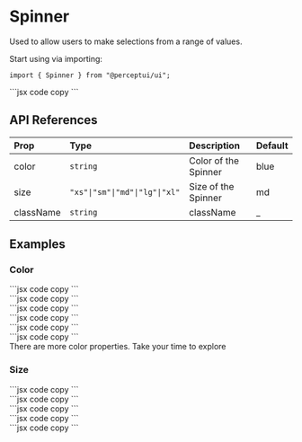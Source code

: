 
<h1 className="text-4xl font-bold mt-5">Spinner</h1>
<p className="text-xl">Used to allow users to make selections from a range of values.</p>
<IssueHeader source="spinner" />

Start using via importing:

```tsx code copy
import { Spinner } from "@perceptui/ui";
```

<div className="flex flex-col my-6 w-full">
  <div className="flex w-full gap-2 p-4 bg-blue-500/15 mb-2 rounded-lg">
    <Spinner/>
  </div>
  <div className="block w-full py-0">
    ```jsx code copy
    <Spinner/>
    ```
  </div>
</div>

## API References

| Prop      | Type     | Description | Default |
| :-------- | :------- | :---------- | :------ |
| color     | `string`                       | Color of the Spinner | blue    |
| size      | `"xs"\|"sm"\|"md"\|"lg"\|"xl"` | Size of the Spinner  | md      |
| className | `string`                       | className          | \_      |

## Examples

### Color

<div className="flex flex-col my-6 w-full">
  <div className="flex flex-wrap gap-2 items-center justify-start px-3 w-full p-4 bg-blue-500/15 mb-2 rounded-lg">
    <Spinner color="red"/>
    <Spinner color="light"/>
    <Spinner color="yellow"/>
    <Spinner color="cyan"/>
    <Spinner color="teal"/>
    <Spinner color="emerald"/>
  </div>
  <div className="block w-full py-0">
    ```jsx code copy
    <Spinner color="red"/>
    ```
  </div>
  <div className="block w-full py-0">
    ```jsx code copy
    <Spinner color="light"/>
    ```
  </div>
  <div className="block w-full py-0">
    ```jsx code copy
    <Spinner color="yellow"/>
    ```
  </div>
  <div className="block w-full py-0">
    ```jsx code copy
    <Spinner color="cyan"/>
    ```
  </div>
  <div className="block w-full py-0">
    ```jsx code copy
    <Spinner color="teal"/>
    ```
  </div>
  <div className="block w-full py-0">
    ```jsx code copy
    <Spinner color="emerald"/>
    ```
  </div>
</div>

<div className="flex justify-start items-start bg-cyan-500/10 w-full pl-6 p-2 rounded-xl py-4">
  <Info className="inline" /> There are more color properties. Take your time to
  explore
</div>


### Size

<div className="flex flex-col my-6 w-full">
  <div className="flex flex-wrap gap-2 items-end justify-start px-3 w-full p-4 bg-slate-500/15 mb-2 rounded-lg">
    <Spinner size="xs"/>
    <Spinner size="sm"/>
    <Spinner size="md"/>
    <Spinner size="lg"/>
    <Spinner size="xl"/>
  </div>
  <div className="block w-full py-0">
    ```jsx code copy
    <Spinner size="xs"/>
    ```
  </div>
  <div className="block w-full py-0">
    ```jsx code copy
    <Spinner size="sm"/>
    ```
  </div>
  <div className="block w-full py-0">
    ```jsx code copy
    <Spinner size="md"/>
    ```
  </div>
  <div className="block w-full py-0">
    ```jsx code copy
    <Spinner size="lg"/>
    ```
  </div>
  <div className="block w-full py-0">
    ```jsx code copy
    <Spinner size="xl"/>
    ```
  </div>
</div>